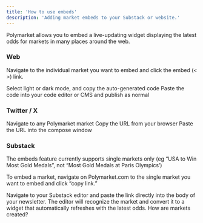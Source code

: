 ```yaml
---
title: 'How to use embeds'
description: 'Adding market embeds to your Substack or website.'
---
```


Polymarket allows you to embed a live-updating widget displaying the latest odds for markets in many places around the web.

### Web
Navigate to the individual market you want to embed and click the embed (< >) link.

Select light or dark mode, and copy the auto-generated code
Paste the code into your code editor or CMS and publish as normal

### Twitter / X

Navigate to any Polymarket market
Copy the URL from your browser
Paste the URL into the compose window

### Substack

<Note>The embeds feature currently supports single markets only (eg “USA to Win Most Gold Medals”, not “Most Gold Medals at Paris Olympics’) </Note>


To embed a market, navigate on Polymarket.com to the single market you want to embed and click “copy link.” 

Navigate to your Substack editor and paste the link directly into the body of your newsletter. The editor will recognize the market and convert it to a widget that automatically refreshes with the latest odds.
How are markets created?
